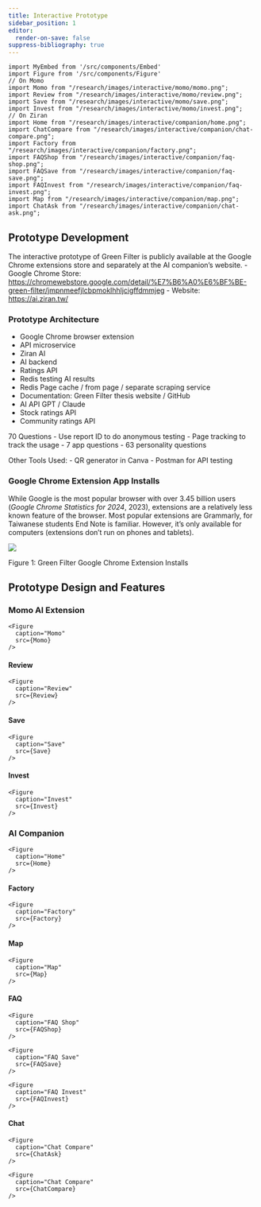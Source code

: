 ```yaml
---
title: Interactive Prototype
sidebar_position: 1
editor:
  render-on-save: false
suppress-bibliography: true
---
```





````mdx-code-block
import MyEmbed from '/src/components/Embed'
import Figure from '/src/components/Figure'
// On Momo
import Momo from "/research/images/interactive/momo/momo.png";
import Review from "/research/images/interactive/momo/review.png";
import Save from "/research/images/interactive/momo/save.png";
import Invest from "/research/images/interactive/momo/invest.png";
// On Ziran
import Home from "/research/images/interactive/companion/home.png";
import ChatCompare from "/research/images/interactive/companion/chat-compare.png";
import Factory from "/research/images/interactive/companion/factory.png";
import FAQShop from "/research/images/interactive/companion/faq-shop.png";
import FAQSave from "/research/images/interactive/companion/faq-save.png";
import FAQInvest from "/research/images/interactive/companion/faq-invest.png";
import Map from "/research/images/interactive/companion/map.png";
import ChatAsk from "/research/images/interactive/companion/chat-ask.png";

````

## Prototype Development

The interactive prototype of Green Filter is publicly available at the
Google Chrome extensions store and separately at the AI companion’s
website. - Google Chrome Store:
https://chromewebstore.google.com/detail/%E7%B6%A0%E6%BF%BE-green-filter/jmpnmeefjlcbpmoklhhljcigffdmmjeg -
Website: https://ai.ziran.tw/

### Prototype Architecture

-   Google Chrome browser extension
-   API microservice
-   Ziran AI
-   AI backend
-   Ratings API
-   Redis testing AI results
-   Redis Page cache / from page / separate scraping service
-   Documentation: Green Filter thesis website / GitHub
-   AI API GPT / Claude
-   Stock ratings API
-   Community ratings API

70 Questions - Use report ID to do anonymous testing - Page tracking to
track the usage - 7 app questions - 63 personality questions

Other Tools Used: - QR generator in Canva - Postman for API testing

### Google Chrome Extension App Installs

While Google is the most popular browser with over 3.45 billion users
(*Google Chrome Statistics for 2024*, 2023), extensions are a relatively
less known feature of the browser. Most popular extensions are
Grammarly, for Taiwanese students End Note is familiar. However, it’s
only available for computers (extensions don’t run on phones and
tablets).

<div id="fig-app-installs">

![](interactive_files/figure-markdown_strict/fig-app-installs-output-1.png)

Figure 1: Green Filter Google Chrome Extension Installs

</div>

## Prototype Design and Features

### Momo AI Extension

````mdx-code-block
<Figure
  caption="Momo"
  src={Momo}
/>
````

#### Review

````mdx-code-block
<Figure
  caption="Review"
  src={Review}
/>
````

#### Save

````mdx-code-block
<Figure
  caption="Save"
  src={Save}
/>
````

#### Invest

````mdx-code-block
<Figure
  caption="Invest"
  src={Invest}
/>
````

### AI Companion

````mdx-code-block
<Figure
  caption="Home"
  src={Home}
/>
````

#### Factory

````mdx-code-block
<Figure
  caption="Factory"
  src={Factory}
/>
````

#### Map

````mdx-code-block
<Figure
  caption="Map"
  src={Map}
/>
````

#### FAQ

````mdx-code-block
<Figure
  caption="FAQ Shop"
  src={FAQShop}
/>
````
````mdx-code-block
<Figure
  caption="FAQ Save"
  src={FAQSave}
/>
````
````mdx-code-block
<Figure
  caption="FAQ Invest"
  src={FAQInvest}
/>
````

#### Chat

````mdx-code-block
<Figure
  caption="Chat Compare"
  src={ChatAsk}
/>
````
````mdx-code-block
<Figure
  caption="Chat Compare"
  src={ChatCompare}
/>
````
